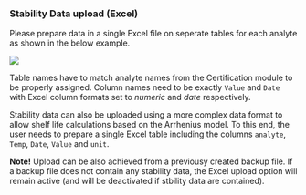 ### Stability Data upload (Excel)

Please prepare data in a single Excel file on seperate tables for each analyte as shown in the below example.

![](fig/Import_sData_FixedFormat.png)

Table names have to match analyte names from the Certification module to be properly assigned. 
Column names need to be exactly `Value` and `Date` with Excel column formats set to *numeric* and *date* respectively.

Stability data can also be uploaded using a more complex data format to allow shelf life calculations based on the Arrhenius model.
To this end, the user needs to prepare a single Excel table including the columns `analyte`, `Temp`, `Date`, `Value` and `unit`.

**Note!**
Upload can be also achieved from a previousy created backup file. 
If a backup file does not contain any stability data, the Excel upload option will remain active (and will be deactivated if stbility data are contained).
